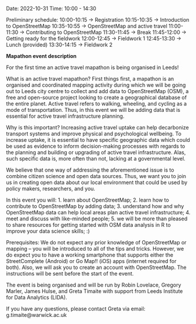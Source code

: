 Date: 2022-10-31
Time: 10:00 - 14:30

Preliminary schedule: 
10:00-10:15 -> Registration
10:15-10:35 -> Introduction to OpenStreetMap
10:35-10:55 -> OpenStreetMap and active travel
11:00-11:30 -> Contributing to OpenStreetMap
11:30-11:45 -> Break
11:45-12:00 -> Getting ready for the fieldwork
12:00-12:45 -> Fieldwork 1
12:45-13:30 -> Lunch (provided)
13:30-14:15 -> Fieldwork 2

**Mapathon event description**

For the first time an active travel mapathon is being organised in Leeds! 

What is an active travel mapathon? First things first, a mapathon is an organised and coordinated mapping activity during which we will be going out to Leeds city centre to collect and add data to OpenStreetMap (OSM), a free and open-source project looking to create a geographical database of the entire planet. Active travel refers to walking, wheeling, and cycling as a mode of transportation. Thus, in this event we will be adding data that is essential for active travel infrastructure planning.

Why is this important? Increasing active travel uptake can help decarbonize transport systems and improve physical and psychological wellbeing. To increase uptake, it is essential to have specific geographic data which could be used as evidence to inform decision-making processes with regards to the planning and building or upgrading of active travel infrastructure. Alas, such specific data is, more often than not, lacking at a governmental level. 

We believe that one way of addressing the aforementioned issue is to combine citizen science and open data sources. Thus, we want you to join us in creating open data about our local environment that could be used by policy makers, researchers, and you.

In this event you will:
1. learn about OpenStreetMap;
2. learn how to contribute to OpenStreetMap by adding data;
3. understand how and why OpenStreetMap data can help local areas plan active travel infrastructure;
4. meet and discuss with like-minded people;
5. we will be more than pleased to share resources for getting started with OSM data analysis in R to improve your data science skills; :)

Prerequisites: We do not expect any prior knowledge of OpenStreetMap or mapping -- you will be introduced to all of the tips and tricks. However, we do expect you to have a working smartphone that supports either the StreetComplete (Android) or Go Map!! (iOS) apps (internet required for both). Also, we will ask you to create an account with OpenStreetMap. The instructions will be sent before the start of the event.

The event is being organised and will be run by Robin Lovelace, Gregory Marler, James Hulse, and Greta Timaite with support from Leeds Institute for Data Analytics (LIDA).

If you have any questions, please contact Greta via email: g.timaite@warwick.ac.uk